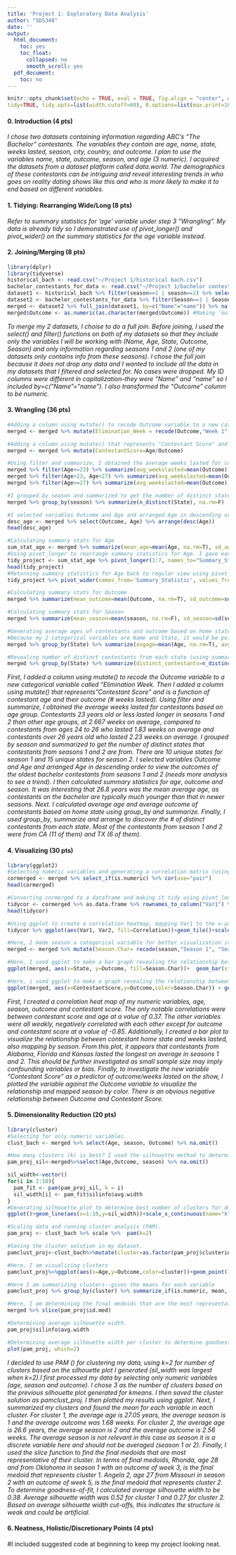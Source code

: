 ```yaml
---
title: 'Project 1: Exploratory Data Analysis'
author: "SDS348"
date: ''
output:
  html_document:
    toc: yes
    toc_float:
      collapsed: no
      smooth_scroll: yes
  pdf_document:
    toc: no
---
```


```r
knitr::opts_chunk$set(echo = TRUE, eval = TRUE, fig.align = "center", warning = F, message = F,
tidy=TRUE, tidy.opts=list(width.cutoff=60), R.options=list(max.print=100))
```


<P style="page-break-before: always">
\newpage
    
#### 0. Introduction (4  pts)
*I chose two datasets containing information regarding ABC's "The Bachelor" contestants. The variables they contain are age, name, state, weeks lasted, season, city, country, and outcome. I plan to use the variables name, state, outcome, season, and age (3 numeric). I acquired the datasets from a dataset platform called data.world. The demographics of these contestants can be intriguing and reveal interesting trends in who goes on reality dating shows like this and who is more likely to make it to end based on different variables.*

#### 1. Tidying: Rearranging Wide/Long (8 pts)
*Refer to summary statistics for 'age' variable under step 3 "Wrangling". My data is already tidy so I demonstrated use of pivot_longer() and pivot_wider() on the summary statistics for the age variable instead.*
    
#### 2. Joining/Merging (8 pts)
```r
library(dplyr)
library(tidyverse)
historical_bach <- read.csv("~/Project 1/historical bach.csv")
bachelor_contestants_for_data <- read.csv("~/Project 1/bachelor contestants for data (1).csv")
dataset1 <- historical_bach %>% filter(season==1 | season==2) %>% select(name, season)
dataset2 <- bachelor_contestants_for_data %>% filter(Season==1 | Season==2) %>% select(Name, Age, Outcome, State) #Selecting and filtering for variables needed for project.
merged <- dataset2 %>% full_join(dataset1, by=c("Name"="name")) %>% na.omit() #Merging using full_join and getting rid of NAs
merged$Outcome <- as.numeric(as.character(merged$Outcome)) #Making 'outcome' variable numeric (# of weeks lasted).
```
*To merge my 2 datasets, I choise to do a full join. Before joining, I used the select() and filter() functions on both of my datasets so that they include only the variables I will be working with (Name, Age, State, Outcome, Season) and only information regarding seasons 1 and 2 (one of my datasets only contains info from these seasons). I chose the full join because it does not drop any data and I wanted to include all the data in my datasets that I filtered and selected for. No cases were dropped. My ID columns were different in capitalization--they were "Name" and "name" so I included by=c("Name"="name"). I also transformed the "Outcome" column to be numeric.*


#### 3. Wrangling (36 pts)
```r
#Adding a column using mutate() to recode Outcome variable to a new categorical variable called "Elimination Week" (numeric vector into character vector)
merged <- merged %>% mutate(Elimination_Week = recode(Outcome,"Week 1", "Week 2", "Week 3", "Week 4", "Week 5", "Week 6", "Week 7"))

#Adding a column using mutate() that represents "Contestant Score" and is a function of contestant age and their outcome (# weeks lasted).
merged <- merged %>% mutate(ContestantScore=Age/Outcome)

#Using filter and summarize, I obtained the average weeks lasted for contestants based on age group. Contestants 23 years old or less lasted longer in seasons 1 and 2 than other age groups, at 3.11 weeks on average, compared to contestants from ages 24 to 26 who lasted 2.07 weeks on average and contestants over 26 years old who lasted 2.33 weeks on average.
merged %>% filter(Age<=23) %>% summarize(avg_weekslasted=mean(Outcome))
merged %>% filter(Age>23, Age<27) %>% summarize(avg_weekslasted=mean(Outcome))
merged %>% filter(Age>=27) %>% summarize(avg_weekslasted=mean(Outcome))

#I grouped by season and summarized to get the number of distinct states that contestants from seasons 1 and 2 are from. There are 10 unique states for season 1 and 15 unique states for season 2.
merged %>% group_by(season) %>% summarize(n_distinct(State), na.rm=F)

#I selected variables Outcome and Age and arranged Age in descending order to view the outcomes of the oldest bachelor contestants from seasons 1 and 2.
desc_age <- merged %>% select(Outcome, Age) %>% arrange(desc(Age))
head(desc_age)

#Calculating summary stats for Age
sum_stat_age <- merged %>% summarize(mean_age=mean(Age, na.rm=T), sd_age=sd(Age, na.rm=T), var_age=var(Age, na.rm=T), min_age=min(Age, na.rm=T), max_age=max(Age, na.rm=T), median_age=median(Age, na.rm=T), distinct_ages=n_distinct(Age, na.rm=T)) 
#Using pivot_longer to rearrange summary statistics for Age. I gave each summary statistic its own row and created a column for the value of each summary statistic.
tidy_project <- sum_stat_age %>% pivot_longer(1:7, names_to="Summary_Statistic", values_to="Value")
head(tidy_project)
#Returning summary statistics for Age back to regular view using pivot_wider.
tidy_project %>% pivot_wider(names_from='Summary_Statistic', values_from='Value')

#Calculating summary stats for Outcome
merged %>% summarize(mean_outcome=mean(Outcome, na.rm=T), sd_outcome=sd(Outcome, na.rm=T), var_outcome=var(Outcome, na.rm=T), min_outcome=min(Outcome, na.rm=T), max_outcome=max(Outcome, na.rm=T), median_outcome=median(Outcome, na.rm=T), distinct_outcomes=n_distinct(Outcome, na.rm=T)) 

#Calculating summary stats for Season
merged %>% summarize(mean_season=mean(season, na.rm=F), sd_season=sd(season, na.rm=T), var_season=var(season, na.rm=T), min_season=min(season, na.rm=T), max_season=max(season, na.rm=T), median_season=median(season, na.rm=F), distinct_seasons=n_distinct(season, na.rm=T))

#Generating average ages of contestants and outcome based on home state (using summarize after group_by()).
#Because my 2 categorical variables are Name and State, it would be pointless to also group by Name because that would just reveal the age and home state of each individual contestant, rather than provide any insight into trends based on home state (Name is essentially a unique identifier for each observation which is why I am not grouping by 2 categorical variables).
merged %>% group_by(State) %>% summarize(avgage=mean(Age, na.rm=T), avgoutcome=mean(Outcome, na.rm=T))

#Revealing number of distinct contestants from each state (using summarize after group_by())
merged %>% group_by(State) %>% summarize(distinct_contestants=n_distinct(Name)) %>% arrange(desc(distinct_contestants))
```
*First, I added a column using mutate() to recode the Outcome variable to a new categorical variable called "Elimination Week. Then I added a column using mutate() that represents "Contestant Score" and is a function of contestant age and their outcome (# weeks lasted). Using filter and summarize, I obtained the average weeks lasted for contestants based on age group. Contestants 23 years old or less lasted longer in seasons 1 and 2 than other age groups, at 2.667 weeks on average, compared to contestants from ages 24 to 26 who lasted 1.83 weeks on average and contestants over 26 years old who lasted 2.23 weeks on average. I grouped by season and summarized to get the number of distinct states that contestants from seasons 1 and 2 are from. There are 10 unique states for season 1 and 15 unique states for season 2. I selected variables Outcome and Age and arranged Age in descending order to view the outcomes of the oldest bachelor contestants from seasons 1 and 2 (needs more analysis to see a trend). I then calculated summary statistics for age, outcome and season. It was interesting that 26.8 years was the mean average age, as contestants on the bachelor are typically much younger than that in newer seasons. Next. I calculated average age and average outcome of contestants based on home state using group_by and summarize. Finally, I used group_by, summarize and arrange to discover the # of distinct contestants from each state. Most of the contestants from season 1 and 2 were from CA (11 of them) and TX (6 of them).*


#### 4. Visualizing (30 pts)
```r
library(ggplot2)
#Selecting numeric variables and generating a correlation matrix (using only pairwise complete observations) and saving it as an object.
cormerged <- merged %>% select_if(is.numeric) %>% cor(use="pair") 
head(cormerged)

#Converting cormerged to a dataframe and making it tidy using pivot_longer().
tidycor <- cormerged %>% as.data.frame %>% rownames_to_column("Var1") %>% pivot_longer(-1, names_to="Var2", values_to="Correlation") 
head(tidycor)

#Using ggplot to create a correlation heatmap, mapping Var1 to the x-axis, Var2 to the y-axis and correlation to 'fill'. 
tidycor %>% ggplot(aes(Var1, Var2, fill=Correlation))+geom_tile()+scale_fill_gradient2(low="red", mid="white", high="blue")+geom_text(aes(label=round(Correlation,2)), color="black", size=4) + theme(axis.text.x=element_text(angle=90, hjust=1)) + coord_fixed() 

#Here, I made season a categorical variable for better visualization in plots.
merged <- merged %>% mutate(Season.Char= recode(season,"Season 1", "Season 2")) 

#Here, I used ggplot to make a bar graph revealing the relationship between average weeks lasted and home state by season. I used stat=summary to calculate the average outcome (weeks lasted). I changed the default colors so that the graph is red and navy while also scaling the y-axis so that it goes from 0 to 7 by 0.5 increments (changed tick-marks). I re-titled axes, the graph as a whole and the legend and changed the theme so that the x-axis labels are slanted for a better visual.
ggplot(merged, aes(x=State, y=Outcome, fill=Season.Char))+  geom_bar(stat="summary",fun=mean, position="stack")+scale_fill_manual(values = c("Red","Navy")) + scale_y_continuous(breaks=seq(0,7,0.5))+ theme(axis.text.x = element_text(angle=45, hjust=1))+ ggtitle("ABC's The Bachelor Contestants' Home States vs Weeks Lasted by Season") + ylab("Average Weeks Lasted") + xlab("Home State")+ guides(fill=guide_legend(title="Season")) 

#Here, i used ggplot to make a graph revealing the relationship between Contestant Score (new variable I created using mutate) and Outcome by season. I changed the y-axis scale, retitled axes, legend and entire plot. I also changed the theme to minimal.
ggplot(merged, aes(x=ContestantScore,y=Outcome,color=Season.Char)) + geom_point()+geom_line()+ scale_x_continuous(breaks = seq(0,40,5))+scale_y_continuous(breaks=seq(0,7,1))+ ggtitle("ABC's The Bachelor Contestants' Contestant Score vs Outcome by Season") + ylab("Outcome (weeks)") + xlab("Contestant Score")+ guides(color=guide_legend(title="Season")) +theme_minimal()
```
*First, I created a correlation heat map of my numeric variables, age, season, outcome and contestant score. The only notable correlations were between contestant score and age at a value of 0.37. The other variables were all weakly, negatively correlated with each other except for outcome and contestant score at a value of -0.85. Additionally, I created a bar plot to visualize the relationship between contestant home state and weeks lasted, also mapping by season. From this plot, it appears that contestants from Alabama, Florida and Kansas lasted the longest on average in seasons 1 and 2. This should be further investigated as small sample size may imply confounding variables or bias. Finally, to investigate the new variable "Contestant Score" as a predictor of outcome/weeks lasted on the show, I plotted the variable against the Outcome variable to visualize the relationship and mapped season by color. There is an obvious negative relationship between Outcome and Contestant Score.*


#### 5. Dimensionality Reduction (20 pts)
```r
library(cluster)
#Selecting for only numeric variables.
clust_bach <- merged %>% select(Age, season, Outcome) %>% na.omit() 

#How many clusters (k) is best? I used the silhouette method to determine this.
pam_proj_sil<-merged%>%select(Age,Outcome, season) %>% na.omit() 

sil_width<-vector()
for(i in 2:10){
  pam_fit <- pam(pam_proj_sil, k = i)
  sil_width[i] <- pam_fit$silinfo$avg.width
} 
#Generating silhouette plot to determine best number of clusters for data.
ggplot()+geom_line(aes(x=1:10,y=sil_width))+scale_x_continuous(name="k",breaks=1:10) 

#Scaling data and running cluster analysis (PAM). 
pam_proj <- clust_bach %>% scale %>%  pam(k=2) 

#Saving the cluster solution in my dataset.
pamclust_proj<-clust_bach%>%mutate(cluster=as.factor(pam_proj$clustering)) 

#Here, I am visualizing clusters
pamclust_proj%>%ggplot(aes(x=Age,y=Outcome,color=cluster))+geom_point() 

#Here I am summarizing clusters--gives the means for each variable
pamclust_proj %>% group_by(cluster) %>% summarize_if(is.numeric, mean, na.rm=T) 

#Here, I am determining the final medoids that are the most representative observations of their cluster.
merged %>% slice(pam_proj$id.med) 

#Determining average silhouette width.
pam_proj$silinfo$avg.width 

#Determining average silhouette width per cluster to determine goodness-of-fit.
plot(pam_proj, which=2) 
```
*I decided to use PAM () for clustering my data, using k=2 for number of clusters based on the silhouette plot I generated (sil_width was largest when k=2).I first processed my data by selecting only numeric variables (age, season and outcome). I chose 3 as the number of clusters based on the previous silhouette plot generated for kmeans. I then saved the cluster solution as pamclust_proj. I then plotted my results using ggplot.*
*Next, I summarized my clusters and found the mean for each variable in each cluster. For cluster 1, the average age is 27.05 years, the average season is 1 and the average outcome was 1.68 weeks. For cluster 2, the average age is 26.6 years, the average season is 2 and the average outcome is 2.56 weeks. The average season is not relevant in this case as season it is a discrete variable here and should not be averaged (season 1 or 2). Finally, I used the slice function to find the final medoids that are most representative of their cluster. In terms of final medoids, Rhonda, age 28 and from Oklahoma in season 1 with an outcome of week 3, is the final medoid that represents cluster 1. Angela 2, age 27 from Missouri in season 2 with an outcome of week 5, is the final medoid that represents cluster 2.*
*To determine goodness-of-fit, I calculated average silhouette width to be 0.38. Average silhouette width was 0.52 for cluster 1 and 0.27 for cluster 2. Based on average silhouette width cut-offs, this indicates the structure is weak and could be artificial.*


#### 6. Neatness, Holistic/Discretionary Points (4 pts)
#I included suggested code at beginning to keep my project looking neat.






